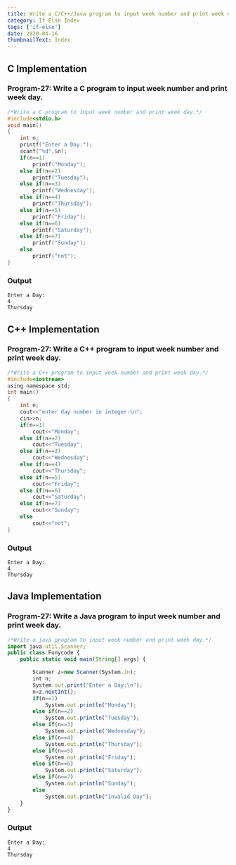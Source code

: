```yaml
---
title: Write a C/C++/Java program to input week number and print week day.
category: If-Else Index
tags: ['if-else']
date: 2020-04-16
thumbnailText: Index
---
```


## C Implementation
### Program-27: Write a C program to input week number and print week day.
```c
/*Write a C program to input week number and print week day.*/
#include<stdio.h>
void main()
{
    int n;
    printf("Enter a Day:");
    scanf("%d",&n);
    if(n==1)
        printf("Monday");
    else if(n==2)
        printf("Tuesday");
    else if(n==3)
        printf("Wednesday");
    else if(n==4)
        printf("Thursday");
    else if(n==5)
        printf("Friday");
    else if(n==6)
        printf("Saturday");
    else if(n==7)
        printf("Sunday");
    else
        printf("not");
}
```
### Output
```
Enter a Day:
4
Thursday
```

## C++ Implementation
### Program-27: Write a C++ program to input week number and print week day.
```c
/*Write a C++ program to input week number and print week day.*/
#include<iostream>
using namespace std;
int main()
{
    int n;
    cout<<"enter day number in integer-\n";
    cin>>n;
    if(n==1)
        cout<<"Monday";
    else if(n==2)
        cout<<"Tuesday";
    else if(n==3)
        cout<<"Wednesday";
    else if(n==4)
        cout<<"Thursday";
    else if(n==5)
        cout<<"Friday";
    else if(n==6)
        cout<<"Saturday";
    else if(n==7)
        cout<<"Sunday";
    else
        cout<<"not";
}
```
### Output
```
Enter a Day:
4
Thursday
```

## Java Implementation
### Program-27: Write a Java program to input week number and print week day.
```js
/*Write a java program to input week number and print week day.*/
import java.util.Scanner;
public class Funycode {
    public static void main(String[] args) {

        Scanner z=new Scanner(System.in);
        int n;
        System.out.print("Enter a Day:\n");
        n=z.nextInt();
        if(n==1)
            System.out.println("Monday");
        else if(n==2)
            System.out.println("Tuesday");
        else if(n==3)
            System.out.println("Wednesday");
        else if(n==4)
            System.out.println("Thursday");
        else if(n==5)
            System.out.println("Friday");
        else if(n==6)
            System.out.println("Saturday");
        else if(n==7)
            System.out.println("Sunday");
        else
            System.out.println("Invalid Day");
    }
}
```
### Output
```
Enter a Day:
4
Thursday
```
